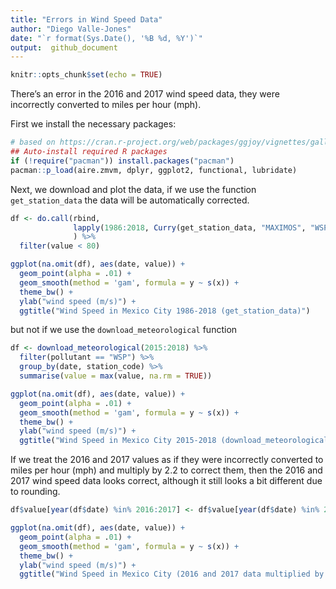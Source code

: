 ```yaml
---
title: "Errors in Wind Speed Data"
author: "Diego Valle-Jones"
date: "`r format(Sys.Date(), '%B %d, %Y')`"
output:  github_document
---
```


```r
knitr::opts_chunk$set(echo = TRUE)
```


There's an error in the 2016 and 2017 wind speed data, they were incorrectly converted to miles per hour (mph). 

First we install the necessary packages:

```r
# based on https://cran.r-project.org/web/packages/ggjoy/vignettes/gallery.html
## Auto-install required R packages
if (!require("pacman")) install.packages("pacman")
pacman::p_load(aire.zmvm, dplyr, ggplot2, functional, lubridate)
```

Next, we download and plot the data, if we use the function ```get_station_data``` the data will be automatically corrected. 

```r
df <- do.call(rbind, 
              lapply(1986:2018, Curry(get_station_data, "MAXIMOS", "WSP"))
              ) %>%
  filter(value < 80)

ggplot(na.omit(df), aes(date, value)) +
  geom_point(alpha = .01) +
  geom_smooth(method = 'gam', formula = y ~ s(x)) +
  theme_bw() +
  ylab("wind speed (m/s)") +
  ggtitle("Wind Speed in Mexico City 1986-2018 (get_station_data)")
```

but not if we use the ```download_meteorological``` function

```r
df <- download_meteorological(2015:2018) %>%
  filter(pollutant == "WSP") %>%
  group_by(date, station_code) %>%
  summarise(value = max(value, na.rm = TRUE)) 

ggplot(na.omit(df), aes(date, value)) +
  geom_point(alpha = .01) +
  geom_smooth(method = 'gam', formula = y ~ s(x)) +
  theme_bw() +
  ylab("wind speed (m/s)") +
  ggtitle("Wind Speed in Mexico City 2015-2018 (download_meteorological)")

```

If we treat the 2016 and 2017 values as if they were incorrectly converted to miles per hour (mph) and multiply by 2.2 to correct them, then the 2016 and 2017 wind speed data looks correct, although it still looks a bit different due to rounding.

```r
df$value[year(df$date) %in% 2016:2017] <- df$value[year(df$date) %in% 2016:2017] * 2.23694

ggplot(na.omit(df), aes(date, value)) +
  geom_point(alpha = .01) +
  geom_smooth(method = 'gam', formula = y ~ s(x)) +
  theme_bw() +
  ylab("wind speed (m/s)") +
  ggtitle("Wind Speed in Mexico City (2016 and 2017 data multiplied by 2.2)")
```
